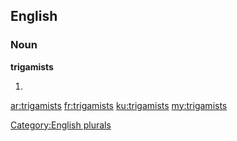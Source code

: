 ==English==

===Noun===
'''trigamists'''

# {{plural of|[[trigamist]]}}

[[Category:English plurals]]

[[ar:trigamists]]
[[fr:trigamists]]
[[ku:trigamists]]
[[my:trigamists]]